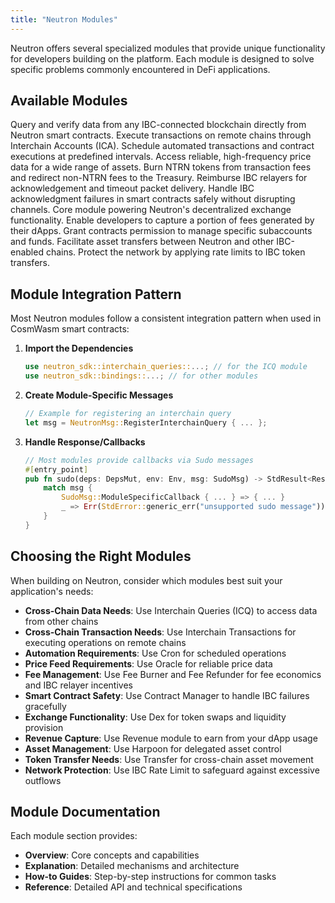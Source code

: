 ```yaml
---
title: "Neutron Modules"
---
```


Neutron offers several specialized modules that provide unique functionality for developers building on the platform. Each module is designed to solve specific problems commonly encountered in DeFi applications.

## Available Modules

<CardGroup cols={2}>
  <Card title="Interchain Queries (ICQ)" icon="link" href="/developers/modules/interchain-queries/overview">
    Query and verify data from any IBC-connected blockchain directly from Neutron smart contracts.
  </Card>
  
  <Card title="Interchain Transactions" icon="arrow-right-arrow-left" href="/developers/modules/interchaintxs/overview">
    Execute transactions on remote chains through Interchain Accounts (ICA).
  </Card>
  
  <Card title="Cron" icon="clock" href="/developers/modules/cron/overview">
    Schedule automated transactions and contract executions at predefined intervals.
  </Card>
  
  <Card title="Oracle" icon="database" href="/developers/modules/oracle/overview">
    Access reliable, high-frequency price data for a wide range of assets.
  </Card>
  
  <Card title="Fee Burner" icon="fire" href="/developers/modules/feeburner/overview">
    Burn NTRN tokens from transaction fees and redirect non-NTRN fees to the Treasury.
  </Card>
  
  <Card title="Fee Refunder" icon="money-bill-transfer" href="/developers/modules/feerefunder/overview">
    Reimburse IBC relayers for acknowledgement and timeout packet delivery.
  </Card>
  
  <Card title="Contract Manager" icon="shield" href="/developers/modules/contractmanager/overview">
    Handle IBC acknowledgment failures in smart contracts safely without disrupting channels.
  </Card>
  
  <Card title="Dex" icon="arrows-rotate" href="/developers/modules/dex/overview">
    Core module powering Neutron's decentralized exchange functionality.
  </Card>
  
  <Card title="Revenue" icon="money-bill-trend-up" href="/developers/modules/revenue/overview">
    Enable developers to capture a portion of fees generated by their dApps.
  </Card>
  
  <Card title="Harpoon" icon="anchor" href="/developers/modules/harpoon/overview">
    Grant contracts permission to manage specific subaccounts and funds.
  </Card>
  
  <Card title="Transfer" icon="arrow-right-arrow-left" href="/developers/modules/transfer/overview">
    Facilitate asset transfers between Neutron and other IBC-enabled chains.
  </Card>
  
  <Card title="IBC Rate Limit" icon="gauge-high" href="/developers/modules/ibc-rate-limit/overview">
    Protect the network by applying rate limits to IBC token transfers.
  </Card>
</CardGroup>

## Module Integration Pattern

Most Neutron modules follow a consistent integration pattern when used in CosmWasm smart contracts:

1. **Import the Dependencies**
   ```rust
   use neutron_sdk::interchain_queries::...; // for the ICQ module
   use neutron_sdk::bindings::...; // for other modules
   ```

2. **Create Module-Specific Messages**
   ```rust
   // Example for registering an interchain query
   let msg = NeutronMsg::RegisterInterchainQuery { ... };
   ```

3. **Handle Response/Callbacks**
   ```rust
   // Most modules provide callbacks via Sudo messages
   #[entry_point]
   pub fn sudo(deps: DepsMut, env: Env, msg: SudoMsg) -> StdResult<Response> {
       match msg {
           SudoMsg::ModuleSpecificCallback { ... } => { ... }
           _ => Err(StdError::generic_err("unsupported sudo message")),
       }
   }
   ```

## Choosing the Right Modules

When building on Neutron, consider which modules best suit your application's needs:

- **Cross-Chain Data Needs**: Use Interchain Queries (ICQ) to access data from other chains
- **Cross-Chain Transaction Needs**: Use Interchain Transactions for executing operations on remote chains
- **Automation Requirements**: Use Cron for scheduled operations
- **Price Feed Requirements**: Use Oracle for reliable price data
- **Fee Management**: Use Fee Burner and Fee Refunder for fee economics and IBC relayer incentives
- **Smart Contract Safety**: Use Contract Manager to handle IBC failures gracefully
- **Exchange Functionality**: Use Dex for token swaps and liquidity provision
- **Revenue Capture**: Use Revenue module to earn from your dApp usage
- **Asset Management**: Use Harpoon for delegated asset control
- **Token Transfer Needs**: Use Transfer for cross-chain asset movement
- **Network Protection**: Use IBC Rate Limit to safeguard against excessive outflows

## Module Documentation

Each module section provides:

- **Overview**: Core concepts and capabilities
- **Explanation**: Detailed mechanisms and architecture
- **How-to Guides**: Step-by-step instructions for common tasks
- **Reference**: Detailed API and technical specifications 